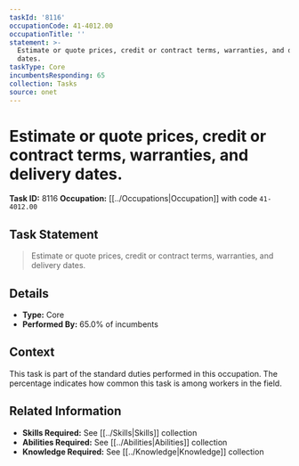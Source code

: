 ```yaml
---
taskId: '8116'
occupationCode: 41-4012.00
occupationTitle: ''
statement: >-
  Estimate or quote prices, credit or contract terms, warranties, and delivery
  dates.
taskType: Core
incumbentsResponding: 65
collection: Tasks
source: onet
---
```

# Estimate or quote prices, credit or contract terms, warranties, and delivery dates.

**Task ID:** 8116
**Occupation:** [[../Occupations|Occupation]] with code `41-4012.00`

## Task Statement

> Estimate or quote prices, credit or contract terms, warranties, and delivery dates.

## Details

- **Type:** Core
- **Performed By:** 65.0% of incumbents

## Context

This task is part of the standard duties performed in this occupation. The percentage indicates how common this task is among workers in the field.

## Related Information

- **Skills Required:** See [[../Skills|Skills]] collection
- **Abilities Required:** See [[../Abilities|Abilities]] collection
- **Knowledge Required:** See [[../Knowledge|Knowledge]] collection
